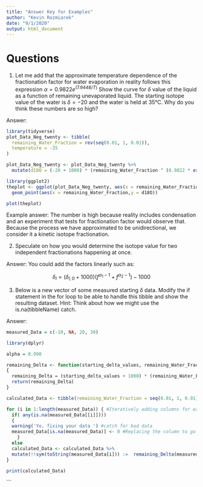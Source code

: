```yaml
---
title: "Answer Key for Examples"
author: "Kevin Rozmiarek"
date: "9/1/2020"
output: html_document
---
```


# Questions

1. Let me add that the approximate temperature dependence of the fractionation factor for water evaporation in reality follows this expression $\alpha = 0.9822e^{(7.9448 /T)}$ Show the curve for $\delta$ value of the liquid as a function of remaining unevaporated liquid. The starting isotope value of the water is $\delta = -20$ and the water is held at 35°C. Why do you think these numbers are so high?

Answer: 

```r
library(tidyverse)
plot_Data_Neg_twenty <- tibble(
  remaining_Water_Fraction = rev(seq(0.01, 1, 0.01)),
  temperature = -35
)

plot_Data_Neg_twenty <- plot_Data_Neg_twenty %>%
  mutate(d18O = (-20 + 1000) * (remaining_Water_Fraction ^ (0.9822 * exp(7.9448 / temperature) - 1)) - 1000)

library(ggplot2)
theplot <- ggplot(plot_Data_Neg_twenty, aes(x = remaining_Water_Fraction,y = d18O)) + 
  geom_point(aes(x = remaining_Water_Fraction,y = d18O))

plot(theplot)
```

Example answer: The number is high because reality includes condensation and an experiment that tests for fractionation factor would observe that. Because the process we have approximated to be unidirectional, we consider it a kinetic isotope fractionation.

2. Speculate on how you would determine the isotope value for two independent fractionations happening at once.

Answer: You could add the factors linearly such as:

$$
\delta_{l} = (\delta_{l,0} + 1000)(f^{\alpha_{1}-1} + f^{\alpha_{2}-1}) - 1000
$$

3. Below is a new vector of some measured starting $\delta$ data. Modify the if statement in the for loop to be able to handle this tibble and show the resulting dataset. Hint: Think about how we might use the is.na(tibbleName) catch.

Answer:

```r
measured_Data = c(-10, NA, 20, 30)

library(dplyr)

alpha = 0.990

remaining_Delta <- function(starting_delta_values, remaining_Water_Fraction, alpha) #Function which calculates the isotope value for the remaining water post-process
{
  remaining_Delta = (starting_delta_values + 1000) * (remaining_Water_Fraction ^ (alpha - 1)) - 1000
  return(remaining_Delta)
}

calculated_Data <- tibble(remaining_Water_Fraction = seq(0.01, 1, 0.01)) #tibble for plotting

for (i in 1:length(measured_Data)) { #Iteratively adding columns for each of the starting values for all the remaining water fractions. USED FOR QUESTION 3 BELOW
  if( any(is.na(measured_Data[[i]])))
  {
  warning('Yo, fixing your data ') #catch for bad data
  measured_Data[is.na(measured_Data)] <- 0 #Replacing the column to go to the tibble to be nothing.
    }
  else
  calculated_Data <- calculated_Data %>%
  mutate(!!sym(toString(measured_Data[i])) :=  remaining_Delta(measured_Data[i], remaining_Water_Fraction, alpha))
}

print(calculated_Data)

```

```
